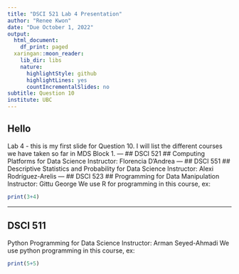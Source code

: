 ```yaml
---
title: "DSCI 521 Lab 4 Presentation"
author: "Renee Kwon"
date: "Due October 1, 2022"
output:
  html_document:
    df_print: paged
  xaringan::moon_reader:
    lib_dir: libs
    nature:
      highlightStyle: github
      highlightLines: yes
      countIncrementalSlides: no
subtitle: Question 10
institute: UBC
---
```


## Hello ##
Lab 4 - this is my first slide for Question 10. 
I will list the different courses we have taken so far in MDS Block 1. 
---
## DSCI 521 ##
Computing Platforms for Data Science
Instructor: Florencia D’Andrea
---
## DSCI 551 ##
Descriptive Statistics and Probability for Data Science
Instructor: Alexi Rodríguez-Arelis
---
## DSCI 523 ##
Programming for Data Manipulation
Instructor: Gittu George
We use R for programming in this course, ex:
```r
print(3+4)
```
---
## DSCI 511 ##
Python Programming for Data Science
Instructor: Arman Seyed-Ahmadi
We use python programming in this course, ex:
```r
print(5+5)
```





